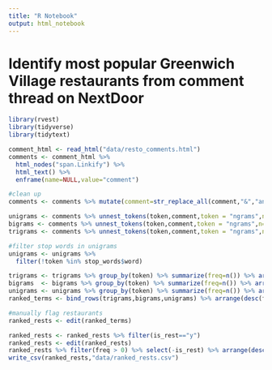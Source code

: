 ```yaml
---
title: "R Notebook"
output: html_notebook
---
```

# Identify most popular Greenwich Village restaurants from comment thread on NextDoor

```r
library(rvest)
library(tidyverse)
library(tidytext)
```

```r
comment_html <- read_html("data/resto_comments.html")
comments <- comment_html %>% 
  html_nodes("span.Linkify") %>% 
  html_text() %>% 
  enframe(name=NULL,value="comment")
```

```r
#clean up
comments <- comments %>% mutate(comment=str_replace_all(comment,"&","and"))

unigrams <- comments %>% unnest_tokens(token,comment,token = "ngrams",n=1)
bigrams <- comments %>% unnest_tokens(token,comment,token = "ngrams",n=2)
trigrams <- comments %>% unnest_tokens(token,comment,token = "ngrams",n=3)

#filter stop words in unigrams
unigrams <- unigrams %>%
  filter(!token %in% stop_words$word)

trigrams <- trigrams %>% group_by(token) %>% summarize(freq=n()) %>% arrange(desc(freq))
bigrams  <- bigrams %>% group_by(token) %>% summarize(freq=n()) %>% arrange(desc(freq))
unigrams <- unigrams %>% group_by(token) %>% summarize(freq=n()) %>% arrange(desc(freq))
ranked_terms <- bind_rows(trigrams,bigrams,unigrams) %>% arrange(desc(freq)) %>% mutate(is_rest="n")

```
```r
#manually flag restaurants
ranked_rests <- edit(ranked_terms)
```

```r
ranked_rests <- ranked_rests %>% filter(is_rest=="y")
ranked_rests <- edit(ranked_rests)
ranked_rests %>% filter(freq > 0) %>% select(-is_rest) %>% arrange(desc(freq))
write_csv(ranked_rests,"data/ranked_rests.csv")
```
